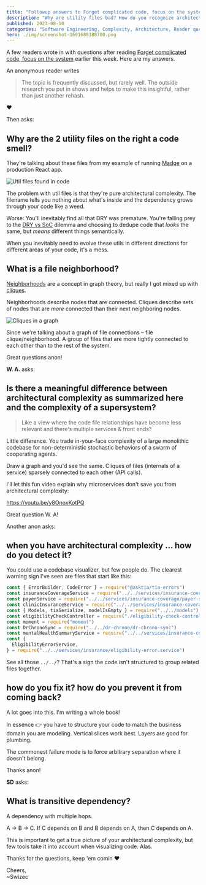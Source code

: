 ```yaml
---
title: "Followup answers to Forget complicated code, focus on the system"
description: "Why are utility files bad? How do you recognize architectural complexity? What the hell is a transitive dependency?"
published: 2023-08-10
categories: "Software Engineering, Complexity, Architecture, Reader question"
hero: ./img/screenshot-1691680388780.png
---
```


A few readers wrote in with questions after reading [Forget complicated code, focus on the system](https://swizec.com/blog/forget-complicated-code-focus-on-the-system/) earlier this week. Here are my answers.

An anonymous reader writes

> The topic is frequently discussed, but rarely well. The outside research you put in shows and helps to make this insightful, rather than just another rehash.

❤️

Then asks:

## Why are the 2 utility files on the right a code smell?

They're talking about these files from my example of running [Madge](https://github.com/pahen/madge) on a production React app.

![Util files found in code](./img/Util-files-found-in-codeh99767.jpeg)

The problem with util files is that they're pure architectural complexity. The filename tells you nothing about what's inside and the dependency grows through your code like a weed.

Worse: You'll inevitably find all that DRY was premature. You're falling prey to the [DRY vs SoC](https://swizec.com/blog/dry-vs-soc-a-difficult-choice/) dilemma and choosing to dedupe code that _looks_ the same, but _means_ different things semantically.

When you inevitably need to evolve these utils in different directions for different areas of your code, it's a mess.

## What is a file neighborhood?

[Neighborhoods](<https://en.wikipedia.org/wiki/Neighbourhood_(graph_theory)>) are a concept in graph theory, but really I got mixed up with [cliques](<https://en.wikipedia.org/wiki/Clique_(graph_theory)>).

Neighborhoods describe nodes that are connected. Cliques describe sets of nodes that are _more_ connected than their next neighboring nodes.

![Cliques in a graph](./img/Cliques-in-a-graph-a736jg.png)

Since we're talking about a graph of file connections – file clique/neighborhood. A group of files that are more tightly connected to each other than to the rest of the system.

Great questions anon!

**W. A.** asks:

## Is there a meaningful difference between architectural complexity as summarized here and the complexity of a supersystem?

> Like a view where the code file relationships have become less relevant and there's multiple services & front ends?

Little difference. You trade in-your-face complexity of a large monolithic codebase for non-deterministic stochastic behaviors of a swarm of cooperating agents.

Draw a graph and you'd see the same. Cliques of files (internals of a service) sparsely connected to each other (API calls).

I'll let this fun video explain why microservices don't save you from architectural complexity:

https://youtu.be/y8OnoxKotPQ

Great question W. A!

Another anon asks:

## when you have architectural complexity ... how do you detect it?

You could use a codebase visualizer, but few people do. The clearest warning sign I've seen are files that start like this:

```javascript
const { ErrorBuilder, CodeError } = require("@asktia/tia-errors")
const insuranceCoverageService = require("../../services/insurance-coverage")
const payerService = require("../../services/insurance-coverage/payer-service")
const clinicInsuranceService = require("../../services/insurance-coverage/clinic-insurance-service")
const { Models, tiaSerialize, modelIsEmpty } = require("../../models")
const eligibilityCheckController = require("./eligibility-check-controller")
const moment = require("moment")
const DrChronoSync = require("../../dr-chrono/dr-chrono-sync")
const mentalHealthSummaryService = require("../../services/insurance-coverage/mh-summary-service")
const {
  EligibilityErrorService,
} = require("../../services/insurance/eligibility-error.service")
```

See all those `../../`? That's a sign the code isn't structured to group related files together.

## how do you fix it? how do you prevent it from coming back?

A lot goes into this. I'm writing a whole book!

In essence 👉 you have to structure your code to match the business domain you are modeling. Vertical slices work best. Layers are good for plumbing.

The commonest failure mode is to force arbitrary separation where it doesn't belong.

Thanks anon!

**SD** asks:

## What is transitive dependency?

A dependency with multiple hops.

A -> B -> C. If C depends on B and B depends on A, then C depends on A.

This is important to get a true picture of your architectural complexity, but few tools take it into account when visualizing code. Alas.

Thanks for the questions, keep 'em comin ❤️

Cheers,<br />
\~Swizec
